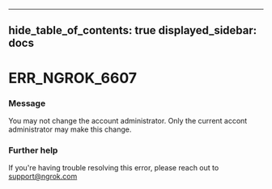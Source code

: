 

---
hide_table_of_contents: true
displayed_sidebar: docs
---


# ERR_NGROK_6607

### Message
You may not change the account administrator. Only the current accont administrator may make this change.

<ErrorDetails error="err_ngrok_6607" />



### Further help
If you're having trouble resolving this error, please reach out to [support@ngrok.com](mailto:support@ngrok.com?subject=Help%20with%20ERR_NGROK_6607)


